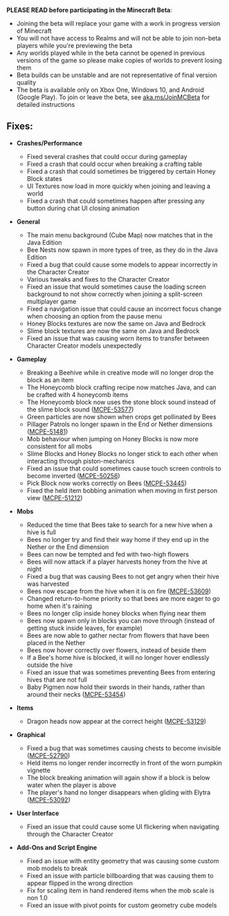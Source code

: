 **PLEASE READ before participating in the Minecraft Beta**:

-   Joining the beta will replace your game with a work in progress version of Minecraft
-   You will not have access to Realms and will not be able to join non-beta players while you're previewing the beta
-   Any worlds played while in the beta cannot be opened in previous versions of the game so please make copies of worlds to prevent losing them
-   Beta builds can be unstable and are not representative of final version quality
-   The beta is available only on Xbox One, Windows 10, and Android (Google Play). To join or leave the beta, see [aka.ms/JoinMCBeta](https://aka.ms/JoinMCBeta) for detailed instructions

## **Fixes:**

-   **Crashes/Performance**
    -   Fixed several crashes that could occur during gameplay
    -   Fixed a crash that could occur when breaking a crafting table
    -   Fixed a crash that could sometimes be triggered by certain Honey Block states
    -   UI Textures now load in more quickly when joining and leaving a world
    -   Fixed a crash that could sometimes happen after pressing any button during chat UI closing animation   
          
        
-   **General**
    -   The main menu background (Cube Map) now matches that in the Java Edition
    -   Bee Nests now spawn in more types of tree, as they do in the Java Edition
    -   Fixed a bug that could cause some models to appear incorrectly in the Character Creator
    -   Various tweaks and fixes to the Character Creator 
    -   Fixed an issue that would sometimes cause the loading screen background to not show correctly when joining a split-screen multiplayer game 
    -   Fixed a navigation issue that could cause an incorrect focus change when choosing an option from the pause menu
    -   Honey Blocks textures are now the same on Java and Bedrock
    -   Slime block textures are now the same on Java and Bedrock
    -   Fixed an issue that was causing worn items to transfer between Character Creator models unexpectedly  
          
        
-   **Gameplay**
    -   Breaking a Beehive while in creative mode will no longer drop the block as an item
    -   The Honeycomb block crafting recipe now matches Java, and can be crafted with 4 honeycomb items 
    -   The Honeycomb block now uses the stone block sound instead of the slime block sound ([MCPE-53577](https://bugs.mojang.com/browse/MCPE-53577))
    -   Green particles are now shown when crops get pollinated by Bees
    -   Pillager Patrols no longer spawn in the End or Nether dimensions ([MCPE-51481](https://bugs.mojang.com/browse/MCPE-51481))
    -   Mob behaviour when jumping on Honey Blocks is now more consistent for all mobs
    -   Slime Blocks and Honey Blocks no longer stick to each other when interacting through piston-mechanics 
    -   Fixed an issue that could sometimes cause touch screen controls to become inverted ([MCPE-50256](https://bugs.mojang.com/browse/MCPE-50256))
    -   Pick Block now works correctly on Bees ([MCPE-53445](https://bugs.mojang.com/browse/MCPE-53445))
    -   Fixed the held item bobbing animation when moving in first person view ([MCPE-51212](https://bugs.mojang.com/browse/MCPE-51212))   
          
        
-   **Mobs**
    -   Reduced the time that Bees take to search for a new hive when a hive is full
    -   Bees no longer try and find their way home if they end up in the Nether or the End dimension 
    -   Bees can now be tempted and fed with two-high flowers
    -   Bees will now attack if a player harvests honey from the hive at night 
    -   Fixed a bug that was causing Bees to not get angry when their hive was harvested
    -   Bees now escape from the hive when it is on fire ([MCPE-53609](https://bugs.mojang.com/browse/MCPE-53609))
    -   Changed return-to-home priority so that bees are more eager to go home when it's raining 
    -   Bees no longer clip inside honey blocks when flying near them
    -   Bees now spawn only in blocks you can move through (instead of getting stuck inside leaves, for example)
    -   Bees are now able to gather nectar from flowers that have been placed in the Nether 
    -   Bees now hover correctly over flowers, instead of beside them
    -   If a Bee's home hive is blocked, it will no longer hover endlessly outside the hive
    -   Fixed an issue that was sometimes preventing Bees from entering hives that are not full 
    -   Baby Pigmen now hold their swords in their hands, rather than around their necks ([MCPE-53454](https://bugs.mojang.com/browse/MCPE-53454))  
          
        
-   **Items**
    -   Dragon heads now appear at the correct height ([MCPE-53129](https://bugs.mojang.com/browse/MCPE-53129))   
          
        
-   **Graphical**
    -   Fixed a bug that was sometimes causing chests to become invisible ([MCPE-52790](https://bugs.mojang.com/browse/MCPE-52790))
    -   Held items no longer render incorrectly in front of the worn pumpkin vignette
    -   The block breaking animation will again show if a block is below water when the player is above
    -   The player's hand no longer disappears when gliding with Elytra ([MCPE-53092](https://bugs.mojang.com/browse/MCPE-53092))   
          
        
-   **User Interface**
    -   Fixed an issue that could cause some UI flickering when navigating through the Character Creator  
          
        
-   **Add-Ons and Script Engine**
    -   Fixed an issue with entity geometry that was causing some custom mob models to break
    -   Fixed an issue with particle billboarding that was causing them to appear flipped in the wrong direction
    -   Fix for scaling item in hand rendered items when the mob scale is non 1.0
    -   Fixed an issue with pivot points for custom geometry cube models